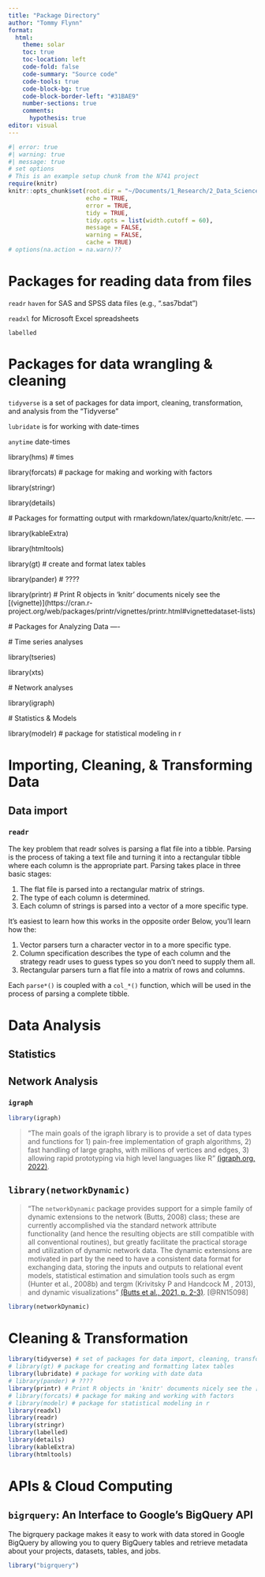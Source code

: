 ```yaml
---
title: "Package Directory"
author: "Tommy Flynn"
format: 
  html:
    theme: solar
    toc: true
    toc-location: left
    code-fold: false
    code-summary: "Source code"
    code-tools: true
    code-block-bg: true
    code-block-border-left: "#31BAE9"
    number-sections: true
    comments:
      hypothesis: true
editor: visual
---
```


```r
#| error: true
#| warning: true
#| message: true
# set options
# This is an example setup chunk from the N741 project
require(knitr)
knitr::opts_chunk$set(root.dir = "~/Documents/1_Research/2_Data_Science/0_Projects/1_NACI/Data",
                      echo = TRUE,
                      error = TRUE,
                      tidy = TRUE,
                      tidy.opts = list(width.cutoff = 60),
                      message = FALSE,
                      warning = FALSE,
                      cache = TRUE)
# options(na.action = na.warn)??
```

# Packages for reading data from files
`readr`
`haven` for SAS and SPSS data files (e.g., ".sas7bdat")

`readxl` for Microsoft Excel spreadsheets

`labelled`

# Packages for data wrangling & cleaning

`tidyverse` is a set of packages for data import, cleaning, transformation, and analysis from the "Tidyverse"

`lubridate` is for working with date-times

`anytime` date-times

library(hms) \# times

library(forcats) \# package for making and working with factors

library(stringr)

library(details)

\# Packages for formatting output with rmarkdown/latex/quarto/knitr/etc. ----

library(kableExtra)

library(htmltools)

library(gt) \# create and format latex tables

library(pander) \# ????

library(printr) \# Print R objects in 'knitr' documents nicely see the \[(vignette)\](https://cran.r-project.org/web/packages/printr/vignettes/printr.html#vignettedataset-lists)

\# Packages for Analyzing Data ----

\# Time series analyses

library(tseries)

library(xts)

\# Network analyses

library(igraph)

\# Statistics & Models

library(modelr) \# package for statistical modeling in r

# Importing, Cleaning, & Transforming Data

## Data import

### `readr`

The key problem that readr solves is parsing a flat file into a tibble. Parsing is the process of taking a text file and turning it into a rectangular tibble where each column is the appropriate part. Parsing takes place in three basic stages:\

1.  The flat file is parsed into a rectangular matrix of strings.
2.  The type of each column is determined.
3.  Each column of strings is parsed into a vector of a more specific type.

It's easiest to learn how this works in the opposite order Below, you'll learn how the:\

1.  Vector parsers turn a character vector in to a more specific type.
2.  Column specification describes the type of each column and the strategy readr uses to guess types so you don't need to supply them all.
3.  Rectangular parsers turn a flat file into a matrix of rows and columns.

Each `parse*()` is coupled with a `col_*()` function, which will be used in the process of parsing a complete tibble.

# Data Analysis

## Statistics

## Network Analysis

### `igraph`

```r
library(igraph)
```

> "The main goals of the igraph library is to provide a set of data types and functions for 1) pain-free implementation of graph algorithms, 2) fast handling of large graphs, with millions of vertices and edges, 3) allowing rapid prototyping via high level languages like R" [(igraph.org, 2022)](https://igraph.org/r/html/latest/aaa-igraph-package.html).

## `library(networkDynamic)`

> "The `networkDynamic` package provides support for a simple family of dynamic extensions to the network (Butts, 2008) class; these are currently accomplished via the standard network attribute functionality (and hence the resulting objects are still compatible with all conventional routines), but greatly facilitate the practical storage and utilization of dynamic network data. The dynamic extensions are motivated in part by the need to have a consistent data format for exchanging data, storing the inputs and outputs to relational event models, statistical estimation and simulation tools such as ergm (Hunter et al., 2008b) and tergm (Krivitsky P and Handcock M , 2013), and dynamic visualizations" [(Butts et al., 2021, p. 2-3)](https://cran.r-project.org/web/packages/networkDynamic/vignettes/networkDynamic.pdf). [@RN15098]

```r
library(networkDynamic)
```

# Cleaning & Transformation

```r
library(tidyverse) # set of packages for data import, cleaning, transformation, and analysis from the "Tidyverse"  
# library(gt) # package for creating and formatting latex tables
library(lubridate) # package for working with date data
# library(pander) # ????
library(printr) # Print R objects in 'knitr' documents nicely see the [vignette](https://cran.r-project.org/web/packages/printr/vignettes/printr.html#vignettedataset-lists)  
# library(forcats) # package for making and working with factors
# library(modelr) # package for statistical modeling in r
library(readxl)
library(readr)
library(stringr)
library(labelled)
library(details)
library(kableExtra)
library(htmltools)
```

# APIs & Cloud Computing

## `bigrquery`: An Interface to Google's BigQuery API

The bigrquery package makes it easy to work with data stored in Google BigQuery by allowing you to query BigQuery tables and retrieve metadata about your projects, datasets, tables, and jobs.

```r
library("bigrquery")

```

